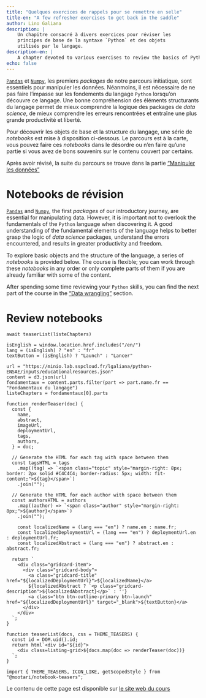 ```yaml
---
title: "Quelques exercices de rappels pour se remettre en selle"
title-en: "A few refresher exercises to get back in the saddle"
author: Lino Galiana
description: |
    Un chapitre consacré à divers exercices pour réviser les
    principes de base de la syntaxe `Python` et des objets
    utilisés par le langage. 
description-en: |
    A chapter devoted to various exercises to review the basics of Python syntax and the objects used by the language.
echo: false
---
```


::: {.content-visible when-format="html"}

:::: {.content-visible when-profile="fr"}
[`Pandas`](http://pandas.pydata.org/) et [`Numpy`](http://www.numpy.org/), les premiers _packages_ de notre parcours initiatique, 
sont
essentiels pour manipuler les données. 
Néanmoins, il est nécessaire de ne pas faire l'impasse sur les fondements 
du langage `Python` lorsqu'on découvre ce langage. Une bonne compréhension des éléments structurants du
langage permet de mieux comprendre la logique des packages de _data science_, de mieux comprendre les erreurs rencontrées et entraîne une plus grande productivité et liberté.

Pour découvrir les objets de base et la structure du langage, une série de _notebooks_ est mise à disposition ci-dessous. Le parcours est à la carte, vous pouvez faire ces _notebooks_ dans le désordre ou n'en faire qu'une partie si vous avez de bons souvenirs sur le contenu couvert par certains. 

Après avoir révisé, la suite du parcours se trouve dans la partie ["Manipuler les données"](/content/manipulation/index.qmd)

# Notebooks de révision {.unnumbered}
::::

:::: {.content-visible when-profile="en"}
[`Pandas`](http://pandas.pydata.org/) and [`Numpy`](http://www.numpy.org/), the first _packages_ of our introductory journey, 
are
essential for manipulating data. 
However, it is important not to overlook the fundamentals of the `Python` language when discovering it. A good understanding of the fundamental elements of the language helps to better grasp the logic of _data science_ packages, understand the errors encountered, and results in greater productivity and freedom.

To explore basic objects and the structure of the language, a series of _notebooks_ is provided below. The course is flexible; you can work through these _notebooks_ in any order or only complete parts of them if you are already familiar with some of the content.

After spending some time reviewing your `Python` skills, you can find the next part of the course in the [“Data wrangling”](/content/manipulation/index.qmd) section.

# Review notebooks {.unnumbered}
::::


```ojs
await teaserList(listeChapters)
```

```ojs
isEnglish = window.location.href.includes("/en/")
lang = (isEnglish) ? "en" : "fr"
textButton = (isEnglish) ? "Launch" : "Lancer"
```

```ojs
url = "https://minio.lab.sspcloud.fr/lgaliana/python-ENSAE/inputs/educationalresources.json"
content = d3.json(url)
fondamentaux = content.parts.filter(part => part.name.fr == "Fondamentaux du langage")
listeChapters = fondamentaux[0].parts
```

```ojs
function renderTeaser(doc) {
  const {
    name,
    abstract,
    imageUrl,
    deploymentUrl,
    tags,
    authors,
  } = doc;

  // Generate the HTML for each tag with space between them
  const tagsHTML = tags
    .map((tag) => `<span class="topic" style="margin-right: 8px; border: 2px solid #C4C4C4; border-radius: 5px; width: fit-content;">${tag}</span>`)
    .join("");

  // Generate the HTML for each author with space between them
  const authorsHTML = authors
    .map((author) => `<span class="author" style="margin-right: 8px;">${author}</span>`)
    .join("");

    const localizedName = (lang === "en") ? name.en : name.fr;
    const localizedDeploymentUrl = (lang === "en") ? deploymentUrl.en : deploymentUrl.fr;
    const localizedAbstract = (lang === "en") ? abstract.en : abstract.fr;

  return `
    <div class="gridcard-item">
      <div class="gridcard-body">
        <a class="gridcard-title" href="${localizedDeploymentUrl}">${localizedName}</a>
        ${localizedAbstract ? `<p class="gridcard-description">${localizedAbstract}</p>` : ''}
        <a class="btn btn-outline-primary btn-launch" href="${localizedDeploymentUrl}" target="_blank">${textButton}</a>
      </div>
    </div>
  `;
}
```

```ojs
function teaserList(docs, css = THEME_TEASERS) {
  const id = DOM.uid().id;
  return html`<div id="${id}">
    <div class=listing-grid>${docs.map(doc => renderTeaser(doc))}
  `;
}
```




```ojs
import { THEME_TEASERS, ICON_LIKE, getScopedStyle } from "@mootari/notebook-teasers";
```


:::

::: {.content-visible when-format="ipynb"}
Le contenu de cette page est disponible sur [le site web du cours](pythonds.linogaliana.fr/content/getting-started/04_revisions.html)
:::